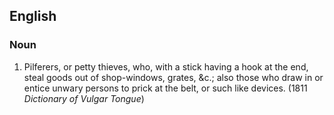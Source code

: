==English==
===Noun===
# {{vulgar}} Pilferers, or petty thieves, who, with a stick having a hook at the end, steal goods out of shop-windows, grates, &c.; also those who draw in or entice unwary persons to prick at the belt, or such like devices. (1811 ''Dictionary of Vulgar Tongue'')